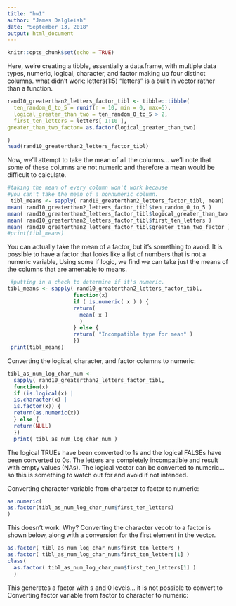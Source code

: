 ```yaml
---
title: "hw1"
author: "James Dalgleish"
date: "September 13, 2018"
output: html_document
---
```


```r
knitr::opts_chunk$set(echo = TRUE)
```
Here, we're creating a tibble, essentially a data.frame, with multiple data types, numeric, logical, character, and factor making up four distinct columns.
what didn't work:
letters(1:5)
"letters" is a built in vector rather than a function.
```r
rand10_greaterthan2_letters_factor_tibl <- tibble::tibble( 
  ten_random_0_to_5 = runif(n = 10, min = 0, max=5),
  logical_greater_than_two = ten_random_0_to_5 > 2,
  first_ten_letters = letters[ 1:10 ],
greater_than_two_factor= as.factor(logical_greater_than_two)

)
head(rand10_greaterthan2_letters_factor_tibl)
```
Now, we'll attempt to take the mean of all the columns... we'll note that some
of these columns are
not numeric and therefore a mean would be difficult to calculate.
```r
#taking the mean of every column won't work because 
#you can't take the mean of a nonnumeric column.
 tibl_means <- sapply( rand10_greaterthan2_letters_factor_tibl, mean)
mean( rand10_greaterthan2_letters_factor_tibl$ten_random_0_to_5 )
mean( rand10_greaterthan2_letters_factor_tibl$logical_greater_than_two )
mean( rand10_greaterthan2_letters_factor_tibl$first_ten_letters )
mean( rand10_greaterthan2_letters_factor_tibl$greater_than_two_factor )
#print(tibl_means)
```
You can actually take the mean of a factor, but it's something to avoid. It is
possible to have a factor that looks like a list of numbers that is not
a numeric variable, Using some if logic, we find we can take just the means
of the columns that are amenable to means.

```r
 #putting in a check to determine if it's numeric.
tibl_means <- sapply( rand10_greaterthan2_letters_factor_tibl,
                     function(x)
                     if ( is.numeric( x ) ) {
                     return( 
                       mean( x )
                       )
                     } else {
                     return( "Incompatible type for mean" )
                     })
 print(tibl_means)
```
Converting the logical, character, and factor columns to numeric:
```r
tibl_as_num_log_char_num <-
  sapply( rand10_greaterthan2_letters_factor_tibl,
  function(x)
  if (is.logical(x) |
  is.character(x) |
  is.factor(x)) {
  return(as.numeric(x))
  } else {
  return(NULL)
  })
  print( tibl_as_num_log_char_num )

```
The logical TRUEs have been converted to 1s and the logical FALSEs have been
converted to 0s. The letters are completely incompatible and result with 
empty values (NAs). The logical vector can be converted to numeric...
so this is something to watch out for and avoid if not intended.

Converting character variable from character to factor to numeric:
```r
as.numeric(
as.factor(tibl_as_num_log_char_num$first_ten_letters) 
)
```
This doesn't work. Why?
Converting the character vecotr to a factor is shown below, along with 
a conversion for the first element in the vector.
```r

as.factor( tibl_as_num_log_char_num$first_ten_letters ) 
as.factor( tibl_as_num_log_char_num$first_ten_letters[1] )
class(
  as.factor( tibl_as_num_log_char_num$first_ten_letters[1] ) 
  )

```
This generates a factor with <NA>s and 0 levels... it is not possible
to convert <NA> to 
Converting factor variable from factor to character to numeric:
```r

```


